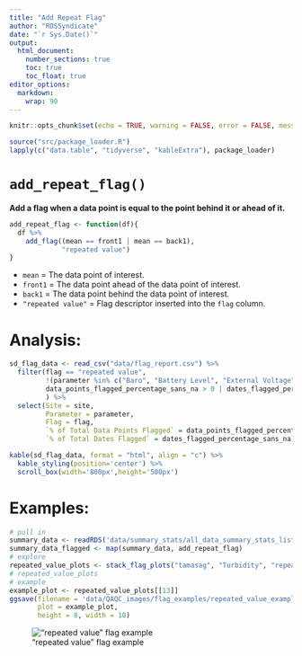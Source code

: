 ```yaml
---
title: "Add Repeat Flag"
author: "ROSSyndicate"
date: "`r Sys.Date()`"
output: 
  html_document:
    number_sections: true
    toc: true
    toc_float: true
editor_options: 
  markdown: 
    wrap: 90
---
```


```r
knitr::opts_chunk$set(echo = TRUE, warning = FALSE, error = FALSE, message = FALSE) 
```

```r
source("src/package_loader.R")
lapply(c("data.table", "tidyverse", "kableExtra"), package_loader)
```

# `add_repeat_flag()`
**Add a flag when a data point is equal to the point behind it or ahead of it.**
```r
add_repeat_flag <- function(df){
  df %>%
    add_flag((mean == front1 | mean == back1), 
             "repeated value")
}
```
- `mean` = The data point of interest.
- `front1` = The data point ahead of the data point of interest.
- `back1` = The data point behind the data point of interest.
- `"repeated value"` = Flag descriptor inserted into the `flag` column.

# Analysis:
```r
sd_flag_data <- read_csv("data/flag_report.csv") %>% 
  filter(flag == "repeated value",
         !(parameter %in% c("Baro", "Battery Level", "External Voltage")),
         data_points_flagged_percentage_sans_na > 0 | dates_flagged_percentage_sans_na > 0
         ) %>% 
  select(Site = site,
         Parameter = parameter,
         Flag = flag, 
         `% of Total Data Points Flagged` = data_points_flagged_percentage_sans_na,
         `% of Total Dates Flagged` = dates_flagged_percentage_sans_na)

kable(sd_flag_data, format = "html", align = "c") %>%
  kable_styling(position='center') %>%
  scroll_box(width='800px',height='500px')
```

# Examples:
```r
# pull in 
summary_data <- readRDS('data/summary_stats/all_data_summary_stats_list.RDS')
summary_data_flagged <- map(summary_data, add_repeat_flag)
# explore
repeated_value_plots <- stack_flag_plots("tamasag", "Turbidity", "repeated value", summary_data_flagged)
# repeated_value_plots
# example
example_plot <- repeated_value_plots[[13]]
ggsave(filename = 'data/QAQC_images/flag_examples/repeated_value_example.png',
       plot = example_plot,
       height = 8, width = 10)
```
!["repeated value" flag example](../../../data/QAQC_images/flag_examples/repeated_value_example.png)
